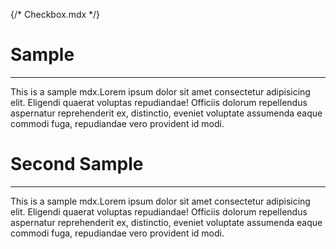 {/* Checkbox.mdx */}



<Meta of={Task} />

# Sample

---

This is a sample mdx.Lorem ipsum dolor sit amet consectetur adipisicing elit. Eligendi quaerat voluptas repudiandae! Officiis dolorum repellendus aspernatur reprehenderit ex, distinctio, eveniet voluptate assumenda eaque commodi fuga, repudiandae vero provident id modi.

<Story of={Task.Default} />

# Second Sample

---

This is a sample mdx.Lorem ipsum dolor sit amet consectetur adipisicing elit. Eligendi quaerat voluptas repudiandae! Officiis dolorum repellendus aspernatur reprehenderit ex, distinctio, eveniet voluptate assumenda eaque commodi fuga, repudiandae vero provident id modi.

##

<Story of={TaskSecond.SecondDefault} />
